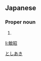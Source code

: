 ==Japanese==
{{ja-kanjitab|敏|昭}}

===Proper noun===
{{ja-pos|proper|としあき}}

# {{given name|male|lang=ja}}

[[Category:Japanese male given names|としあき]]

[[li:敏昭]]